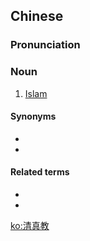 ==Chinese==
{{zh-forms|type=21}}

===Pronunciation===
{{zh-pron
|m=Qīngzhēnjiào
|c=cing1 zan1 gaau3
|cat=n
}}

===Noun===
{{zh-noun}}

# [[Islam]]

====Synonyms====
* {{zh-l|伊斯蘭教}}
* {{zh-l|回教}}

====Related terms====
* {{zh-l|清真}}
* {{zh-l|清真寺}}

{{zh-cat|Islam}}

[[ko:清真教]]